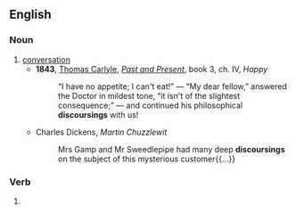 ==English==

===Noun===
{{en-noun}}

# [[conversation]]
#* '''1843''', [[w:Thomas_Carlyle|Thomas Carlyle]], ''[[:w:Past and Present (book)|Past and Present]]'', book 3, ch. IV, ''Happy''
#*: “I have no appetite; I can't eat!” — “My dear fellow,” answered the Doctor in mildest tone, “it isn't of the slightest consequence;” — and continued his philosophical '''discoursings''' with us!
#* Charles Dickens, ''Martin Chuzzlewit''
#*: Mrs Gamp and Mr Sweedlepipe had many deep '''discoursings''' on the subject of this mysterious customer{{...}}

===Verb===
{{head|en|verb form}}

# {{present participle of|en|discourse|nocat=1}}